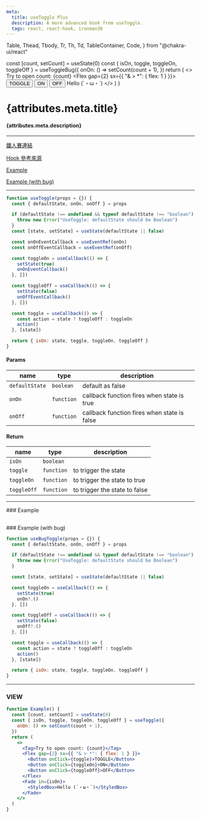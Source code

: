 ```yaml
---
meta:
  title: useToggle Plus
  description: A more advanced hook from useToggle.
  tags: react, react-hook, ironman30
---
```


  Table,
  Thead,
  Tbody,
  Tr,
  Th,
  Td,
  TableContainer,
  Code,
} from "@chakra-ui/react"

  const [count, setCount] = useState(0)
  const { isOn, toggle, toggleOn, toggleOff } = useToggleBug({
    onOn: () => setCount(count + 1),
  })
  return (
    <>
      <Tag>Try to open count: {count}</Tag>
      <Flex gap={2} sx={{ "& > *": { flex: 1 } }}>
        <Button onClick={toggle}>TOGGLE</Button>
        <Button onClick={toggleOn}>ON</Button>
        <Button onClick={toggleOff}>OFF</Button>
      </Flex>
      <Fade in={isOn}>
        <StyledBox>Hello (´・ω・`)</StyledBox>
      </Fade>
    </>
  )
}

<PostTags tags={attributes.meta.tags} />

# {attributes.meta.title}

#### {attributes.meta.description}

---

<LinkTag />

[鐵人賽連結](https://ithelp.ithome.com.tw/articles/10297096)

[Hook 參考來源](https://chakra-ui.com/docs/hooks/use-disclosure)

[Example](#example)

[Example (with bug)](#example-bug)

---

```jsx
function useToggle(props = {}) {
  const { defaultState, onOn, onOff } = props

  if (defaultState !== undefined && typeof defaultState !== "boolean") {
    throw new Error("UseToggle: defaultState should be Boolean")
  }
  const [state, setState] = useState(defaultState || false)

  const onOnEventCallback = useEventRef(onOn)
  const onOffEventCallback = useEventRef(onOff)

  const toggleOn = useCallback(() => {
    setState(true)
    onOnEventCallback()
  }, [])

  const toggleOff = useCallback(() => {
    setState(false)
    onOffEventCallback()
  }, [])

  const toggle = useCallback(() => {
    const action = state ? toggleOff : toggleOn
    action()
  }, [state])

  return { isOn: state, toggle, toggleOn, toggleOff }
}
```

#### Params

<TableContainer bgColor="#00000010" borderRadius="4px">
  <Table sx={{ "& *": { borderBottomColor: "#00000010!important" } }}>
    <Thead>
      <Tr>
        <Th>name</Th>
        <Th>type</Th>
        <Th textAlign="right">description</Th>
      </Tr>
    </Thead>
    <Tbody>
      <Tr>
        <Td>
          <Code>defaultState</Code>
        </Td>
        <Td>
          <Code>boolean</Code>
        </Td>
        <Td textAlign="right">default as false</Td>
      </Tr>
      <Tr>
        <Td>
          <Code>onOn</Code>
        </Td>
        <Td>
          <Code>function</Code>
        </Td>
        <Td textAlign="right">callback function fires when state is true</Td>
      </Tr>
      <Tr>
        <Td>
          <Code>onOff</Code>
        </Td>
        <Td>
          <Code>function</Code>
        </Td>
          <Td textAlign="right">callback function fires when state is false</Td>
      </Tr>
    </Tbody>

  </Table>
</TableContainer>

#### Return

<TableContainer bgColor="#00000010" borderRadius="4px">
  <Table sx={{ "& *": { borderBottomColor: "#00000010!important" } }}>
    <Thead>
      <Tr>
        <Th>name</Th>
        <Th>type</Th>
        <Th textAlign="right">description</Th>
      </Tr>
    </Thead>
    <Tbody>
      <Tr>
        <Td>
          <Code>isOn</Code>
        </Td>
        <Td>
          <Code>boolean</Code>
        </Td>
        <Td textAlign="right"></Td>
      </Tr>
      <Tr>
        <Td>
          <Code>toggle</Code>
        </Td>
        <Td>
          <Code>function</Code>
        </Td>
        <Td textAlign="right">to trigger the state</Td>
      </Tr>
      <Tr>
        <Td>
          <Code>toggleOn</Code>
        </Td>
        <Td>
          <Code>function</Code>
        </Td>
        <Td textAlign="right">to trigger the state to true</Td>
      </Tr>
      <Tr>
        <Td>
          <Code>toggleOff</Code>
        </Td>
        <Td>
          <Code>function</Code>
        </Td>
        <Td textAlign="right">to trigger the state to false</Td>
      </Tr>
    </Tbody>
  </Table>
</TableContainer>

---

<span id="example" />
### Example

## <Example />

<span id="example-bug" />
### Example (with bug)

<BugExample />

```jsx
function useBugToggle(props = {}) {
  const { defaultState, onOn, onOff } = props

  if (defaultState !== undefined && typeof defaultState !== "boolean") {
    throw new Error("UseToggle: defaultState should be Boolean")
  }

  const [state, setState] = useState(defaultState || false)

  const toggleOn = useCallback(() => {
    setState(true)
    onOn?.()
  }, [])

  const toggleOff = useCallback(() => {
    setState(false)
    onOff?.()
  }, [])

  const toggle = useCallback(() => {
    const action = state ? toggleOff : toggleOn
    action()
  }, [state])

  return { isOn: state, toggle, toggleOn, toggleOff }
}
```

---

### VIEW

```jsx
function Example() {
  const [count, setCount] = useState(0)
  const { isOn, toggle, toggleOn, toggleOff } = useToggle({
    onOn: () => setCount(count + 1),
  })
  return (
    <>
      <Tag>Try to open count: {count}</Tag>
      <Flex gap={2} sx={{ "& > *": { flex: 1 } }}>
        <Button onClick={toggle}>TOGGLE</Button>
        <Button onClick={toggleOn}>ON</Button>
        <Button onClick={toggleOff}>OFF</Button>
      </Flex>
      <Fade in={isOn}>
        <StyledBox>Hello (´・ω・`)</StyledBox>
      </Fade>
    </>
  )
}
```
